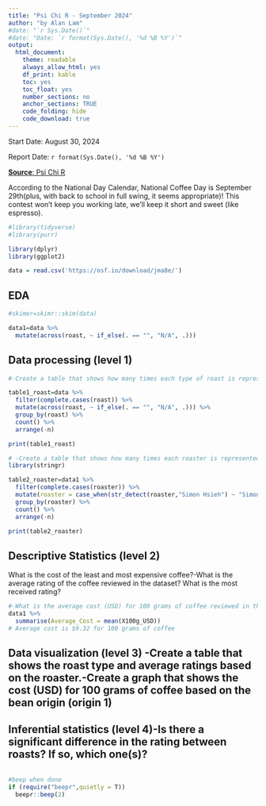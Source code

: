 ```yaml
---
title: "Psi Chi R - September 2024"
author: "by Alan Lam"
#date: "`r Sys.Date()`"
#date: "Date: `r format(Sys.Date(), '%d %B %Y')`" 
output:
  html_document:
    theme: readable
    always_allow_html: yes
    df_print: kable
    toc: yes
    toc_float: yes
    number_sections: no
    anchor_sections: TRUE
    code_folding: hide
    code_download: true
---
```

Start Date: August 30, 2024

Report Date: `r format(Sys.Date(), '%d %B %Y')`

[**Source**: Psi Chi R](https://osf.io/3zm8w/)

According to the National Day Calendar, National Coffee Day is September 29th(plus, with back to school in full swing, it seems appropriate)! This contest won’t keep you working late, we’ll keep it short and sweet (like espresso).

```r
#library(tidyverse)
#library(purr)

library(dplyr)
library(ggplot2)

data = read.csv('https://osf.io/download/jma8e/')
```

## EDA
```r
#skimer=skimr::skim(data)

data1=data %>% 
  mutate(across(roast, ~ if_else(. == "", "N/A", .)))
```

## Data processing (level 1)

```r
#-Create a table that shows how many times each type of roast is represented in the data set.

table1_roast=data %>% 
  filter(complete.cases(roast)) %>% 
  mutate(across(roast, ~ if_else(. == "", "N/A", .))) %>% 
  group_by(roast) %>% 
  count() %>% 
  arrange(-n)

print(table1_roast)
```

```r
# -Create a table that shows how many times each roaster is represented in the data set.
library(stringr)

table2_roaster=data1 %>% 
  filter(complete.cases(roaster)) %>% 
  mutate(roaster = case_when(str_detect(roaster,"Simon Hsieh") ~ "Simon Hsieh", TRUE~roaster))%>%
  group_by(roaster) %>% 
  count() %>% 
  arrange(-n)

print(table2_roaster)
```


## Descriptive Statistics (level 2)

 What is the cost of the least and most expensive coffee?-What is the average rating of the coffee reviewed in the dataset? What is the most received rating?
```r
#-What is the average cost (USD) for 100 grams of coffee reviewed in the data set?
data1 %>% 
  summarise(Average_Cost = mean(X100g_USD))
# Average cost is $9.32 for 100 grams of coffee
```

## Data visualization (level 3) -Create a table that shows the roast type and average ratings based on the roaster.-Create a graph that shows the cost (USD) for 100 grams of coffee based on the bean origin (origin 1)

## Inferential statistics (level 4)-Is there a significant difference in the rating between roasts? If so, which one(s)?

```r

```



```r
#beep when done
if (require("beepr",quietly = T))
  beepr::beep(2)
```

